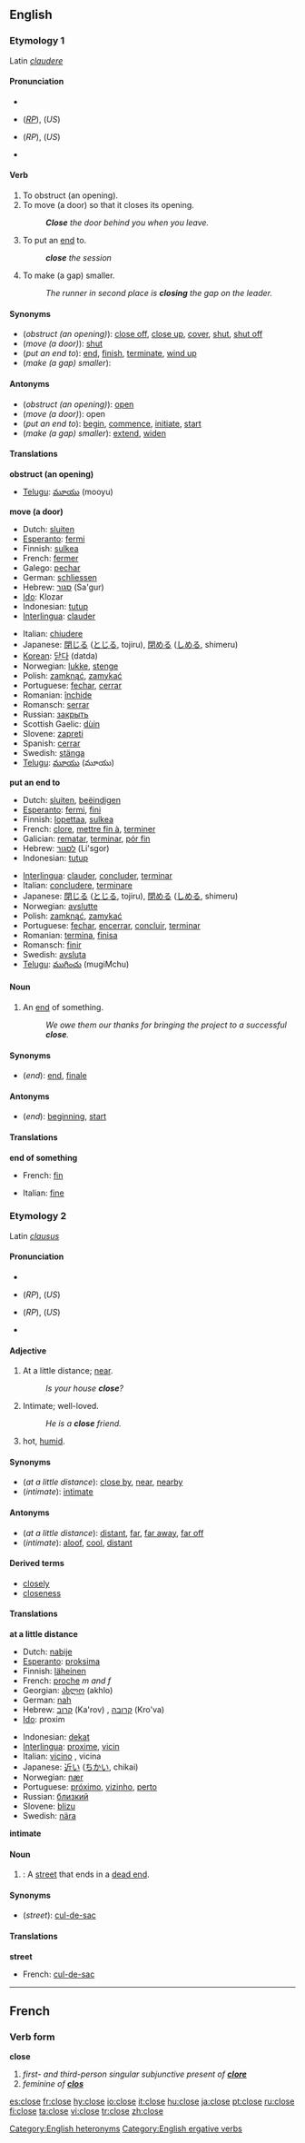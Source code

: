 ==English==

{{rank|turn|hold|cause|418|close|England|sense|ten}}

===Etymology 1===
Latin ''[[claudere]]''

====Pronunciation====
*{{AHD|klōz}}
*{{IPA|/kləʊz/}} (''[[RP]]''), {{IPA|/kloʊz/}} (''US'')
*{{SAMPA|/kl@Uz/}} (''RP''), {{SAMPA|/kloUz/}} (''US'')
*{{audio|en-us-close-verb.ogg|Audio (US)}}

====Verb====
{{en-verb|clos|ing}}

# To obstruct (an opening).
# To move (a door) so that it closes its opening.
#:'''''Close''' the door behind you when you leave.''
# To put an [[end]] to.
#:'''''close''' the session''
# To make (a gap) smaller.
#:''The runner in second place is '''closing''' the gap on the leader.''

====Synonyms====
*(''obstruct (an opening)''): [[close off]], [[close up]], [[cover]], [[shut]], [[shut off]]
*(''move (a door)''): [[shut]]
*(''put an end to''): [[end]], [[finish]], [[terminate]], [[wind up]]
*(''make (a gap) smaller''):

====Antonyms====
*(''obstruct (an opening)''): [[open]]
*(''move (a door)''): open
*(''put an end to''): [[begin]], [[commence]], [[initiate]], [[start]]
*(''make (a gap) smaller''): [[extend]], [[widen]]

====Translations====
'''obstruct (an opening)'''
{{top}}
{{mid}}
*[[Telugu]]: [[మూయు]] (mooyu)
{{bottom}}

'''move (a door)'''
{{top}}
*Dutch: [[sluiten]]
*[[Esperanto]]: [[fermi]]
*Finnish: [[sulkea]]
*French: [[fermer]]
*Galego: [[pechar]]
*German: [[schliessen]]
*Hebrew: [[סגור]] (Sa'gur)
*[[Ido]]: Klozar
*Indonesian: [[tutup]]
*[[Interlingua]]: [[clauder]]
{{mid}}
*Italian: [[chiudere]]
*Japanese: [[閉じる]] ([[とじる]], tojiru), [[閉める]] ([[しめる]], shimeru)
*[[Korean]]: [[닫다]] (datda)
*Norwegian: [[lukke]], [[stenge]]
*Polish: [[zamknąć]], [[zamykać]]
*Portuguese: [[fechar]], [[cerrar]]
*Romanian: [[închide]]
*Romansch: [[serrar]]
*Russian: [[закрыть]]
*Scottish Gaelic: [[dùin]]
*Slovene: [[zapreti]]
*Spanish: [[cerrar]]
*Swedish: [[stänga]]
*[[Telugu]]: [[మూయు]] (మూయు)
{{bottom}}

'''put an end to'''
{{top}}
*Dutch: [[sluiten]], [[beëindigen]]
*[[Esperanto]]: [[fermi]], [[fini]]
*Finnish: [[lopettaa]], [[sulkea]]
*French: [[clore]], [[mettre fin à]], [[terminer]]
*Galician: [[rematar]], [[terminar]], [[pór fin]]
*Hebrew: [[לסגור]] (Li'sgor)
*Indonesian: [[tutup]]
{{mid}}
*[[Interlingua]]: [[clauder]], [[concluder]], [[terminar]]
*Italian: [[concludere]], [[terminare]]
*Japanese: [[閉じる]] ([[とじる]], tojiru), [[閉める]] ([[しめる]], shimeru)
*Norwegian: [[avslutte]]
*Polish: [[zamknąć]], [[zamykać]]
*Portuguese: [[fechar]], [[encerrar]], [[concluir]], [[terminar]]
*Romanian: [[termina]], [[finisa]]
*Romansch: [[finir]]
*Swedish: [[avsluta]]
*[[Telugu]]: [[ముగించు]] (mugiMchu)
{{bottom}}

====Noun====
{{en-noun}}

# An [[end]] of something.
#:''We owe them our thanks for bringing the project to a successful '''close'''.''

====Synonyms====
*(''end''): [[end]], [[finale]]

====Antonyms====
*(''end''): [[beginning]], [[start]]

====Translations====
'''end of something'''
{{top}}
*French: [[fin#French|fin]] {{f}}
{{mid}}
*Italian: [[fine#Italian|fine]] {{f}}
{{bottom}}

===Etymology 2===
Latin ''[[clausus]]''

====Pronunciation====
*{{AHD|klōs}}
*{{IPA|/kləʊs/}} (''RP''), {{IPA|/kloʊs/}} (''US'')
*{{SAMPA|/kl@Us/}} (''RP''), {{SAMPA|/kloUs/}} (''US'')
*{{audio|en-us-close-adj.ogg|Audio (US)}}

====Adjective====
{{en-adj|clos|er}}

# At a little distance; [[near]].
#:''Is your house '''close'''?''
# Intimate; well-loved.
#:''He is a '''close''' friend.''
# {{cattag|Ireland|weather}} hot, [[humid]].

====Synonyms====
*(''at a little distance''): [[close by]], [[near]], [[nearby]]
*(''intimate''): [[intimate]]

====Antonyms====
*(''at a little distance''): [[distant]], [[far]], [[far away]], [[far off]]
*(''intimate''): [[aloof]], [[cool]], [[distant]]

====Derived terms====
*[[closely]] {{pos_adv}}
*[[closeness]] {{pos_n}}

====Translations====
'''at a little distance'''
{{top}}
*Dutch: [[nabije]]
*[[Esperanto]]: [[proksima]]
*Finnish: [[läheinen]]
*French: [[proche]] ''m and f''
*Georgian: [[ახლო]] (akhlo)
*German: [[nah]]
*Hebrew: [[קרוב]] (Ka'rov) {{m}}, [[קרובה]] (Kro'va) {{f}}
*[[w:Ido|Ido]]: proxim
{{mid}}
*Indonesian: [[dekat]]
*[[Interlingua]]: [[proxime]], [[vicin]]
*Italian: [[vicino]] {{m}}, vicina {{f}}
*Japanese: [[近い]] ([[ちかい]], chikai)
*Norwegian: [[nær]]
*Portuguese: [[próximo]], [[vizinho]], [[perto]]
*Russian: [[близкий]]
*Slovene: [[blizu]]
*Swedish: [[nära]]
{{bottom}}

'''intimate'''
{{top}}
{{mid}}
{{bottom}}

====Noun====
{{en-noun}}

# {{UK}}: A [[street]] that ends in a [[dead end]].
<!--please add sense of "cathedral close"-->

====Synonyms====
*(''street''): [[cul-de-sac]]

====Translations====
'''street'''
{{top}}
*French: [[cul-de-sac]] {{m}}
{{mid}}
{{bottom}}

----

==French==

===Verb form===
'''close'''

#''first- and third-person singular subjunctive present of '''[[clore]]'''''
#''feminine of '''[[clos]]'''''

[[Category:English heteronyms]]
[[Category:English ergative verbs]]

[[es:close]]
[[fr:close]]
[[hy:close]]
[[io:close]]
[[it:close]]
[[hu:close]]
[[ja:close]]
[[pt:close]]
[[ru:close]]
[[fi:close]]
[[ta:close]]
[[vi:close]]
[[tr:close]]
[[zh:close]]
